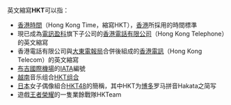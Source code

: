 英文縮寫'''HKT'''可以指：

* [[香港標準時間|香港時間]]（Hong Kong Time，縮寫HKT），[[香港|香港]]所採用的時間標準
* 現已成為[[電訊盈科|電訊盈科]]旗下子公司的[[香港電話有限公司|香港電話有限公司]]（Hong Kong Telephone）的英文縮寫
* 香港電話有限公司與[[大東電報局|大東電報局]]合併後組成的[[香港電訊|香港電訊]]（Hong Kong Telecom）的英文縮寫
* [[布吉國際機場|布吉國際機場]]的[[IATA|IATA]]編號
* [[越南|越南]]音乐组合[[HKT组合|HKT组合]]
* [[日本|日本]]女子偶像組合[[HKT48|HKT48]]的簡稱，其中HKT为[[博多|博多]]罗马拼音Hakata之简写
* 遊戲[[王者榮耀|王者榮耀]]的一隻業餘戰隊HKTeam

{{disambig|Cat=三字拉丁字母縮寫消歧義}}
